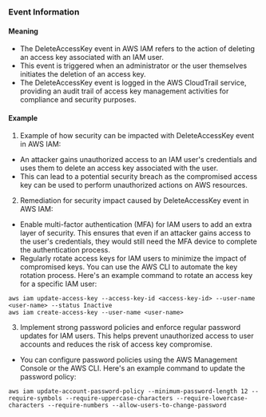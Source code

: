 
### Event Information

#### Meaning

- The DeleteAccessKey event in AWS IAM refers to the action of deleting an access key associated with an IAM user.
- This event is triggered when an administrator or the user themselves initiates the deletion of an access key.
- The DeleteAccessKey event is logged in the AWS CloudTrail service, providing an audit trail of access key management activities for compliance and security purposes.

#### Example

1. Example of how security can be impacted with DeleteAccessKey event in AWS IAM:
- An attacker gains unauthorized access to an IAM user's credentials and uses them to delete an access key associated with the user.
- This can lead to a potential security breach as the compromised access key can be used to perform unauthorized actions on AWS resources.

2. Remediation for security impact caused by DeleteAccessKey event in AWS IAM:
- Enable multi-factor authentication (MFA) for IAM users to add an extra layer of security. This ensures that even if an attacker gains access to the user's credentials, they would still need the MFA device to complete the authentication process.
- Regularly rotate access keys for IAM users to minimize the impact of compromised keys. You can use the AWS CLI to automate the key rotation process. Here's an example command to rotate an access key for a specific IAM user:

```
aws iam update-access-key --access-key-id <access-key-id> --user-name <user-name> --status Inactive
aws iam create-access-key --user-name <user-name>
```

3. Implement strong password policies and enforce regular password updates for IAM users. This helps prevent unauthorized access to user accounts and reduces the risk of access key compromise.
- You can configure password policies using the AWS Management Console or the AWS CLI. Here's an example command to update the password policy:

```
aws iam update-account-password-policy --minimum-password-length 12 --require-symbols --require-uppercase-characters --require-lowercase-characters --require-numbers --allow-users-to-change-password
```

